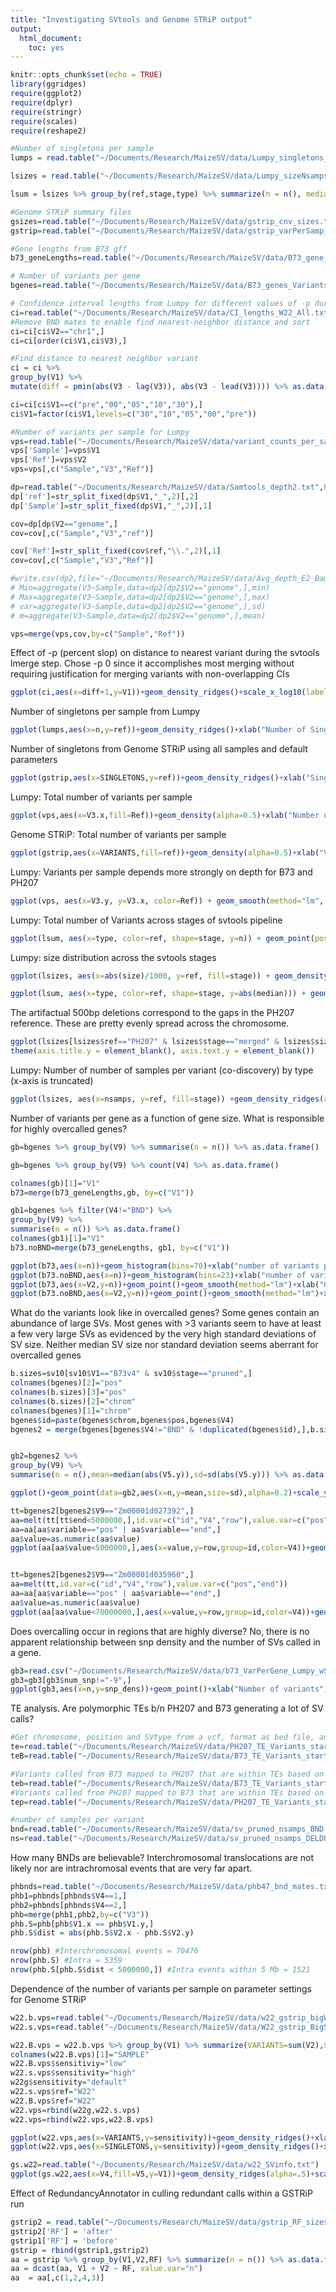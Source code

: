 ```yaml
---
title: "Investigating SVtools and Genome STRiP output"
output: 
  html_document: 
    toc: yes
---
```


```r
knitr::opts_chunk$set(echo = TRUE)
library(ggridges)
require(ggplot2)
require(dplyr)
require(stringr)
require(scales)
require(reshape2)

#Number of singletons per sample
lumps = read.table("~/Documents/Research/MaizeSV/data/Lumpy_singletons_pre-classify.txt", head = T)

lsizes = read.table("~/Documents/Research/MaizeSV/data/Lumpy_sizeNsamps_E2_p00_w300_d500.txt", head=T)

lsum = lsizes %>% group_by(ref,stage,type) %>% summarize(n = n(), median = median(size)) %>% as.data.frame()

#Genome STRiP summary files
gsizes=read.table("~/Documents/Research/MaizeSV/data/gstrip_cnv_sizes.txt")
gstrip=read.table("~/Documents/Research/MaizeSV/data/gstrip_varPerSamp_defaults.txt", head=T)

#Gene lengths from B73 gff
b73_geneLengths=read.table("~/Documents/Research/MaizeSV/data/B73_gene_lengths.txt")

# Number of variants per gene
bgenes=read.table("~/Documents/Research/MaizeSV/data/B73_genes_Variants_start2.txt")

# Confidence interval lengths from Lumpy for different values of -p during lmerge stage
ci=read.table("~/Documents/Research/MaizeSV/data/CI_lengths_W22_All.txt")
#Remove BND mates to enable find nearest-neighbor distance and sort
ci=ci[ci$V2=="chr1",]
ci=ci[order(ci$V1,ci$V3),]

#Find distance to nearest neighbor variant
ci = ci %>%
group_by(V1) %>%
mutate(diff = pmin(abs(V3 - lag(V3)), abs(V3 - lead(V3)))) %>% as.data.frame()

ci=ci[ci$V1==c("pre","00","05","10","30"),]
ci$V1=factor(ci$V1,levels=c("30","10","05","00","pre"))

#Number of variants per sample for Lumpy
vps=read.table("~/Documents/Research/MaizeSV/data/variant_counts_per_sample.txt")
vps['Sample']=vps$V1
vps['Ref']=vps$V2
vps=vps[,c("Sample","V3","Ref")]

dp=read.table("~/Documents/Research/MaizeSV/data/Samtools_depth2.txt",head=F)
dp['ref']=str_split_fixed(dp$V1,"_",2)[,2]
dp['Sample']=str_split_fixed(dp$V1,"_",2)[,1]

cov=dp[dp$V2=="genome",]
cov=cov[,c("Sample","V3","ref")]

cov['Ref']=str_split_fixed(cov$ref,"\\.",2)[,1]
cov=cov[,c("Sample","V3","Ref")]

#write.csv(dp2,file="~/Documents/Research/MaizeSV/data/Avg_depth_E2_Bams.csv",quote = F,row.names = F)
# Min=aggregate(V3~Sample,data=dp2[dp2$V2=="genome",],min)
# Max=aggregate(V3~Sample,data=dp2[dp2$V2=="genome",],max)
# var=aggregate(V3~Sample,data=dp2[dp2$V2=="genome",],sd)
# m=aggregate(V3~Sample,data=dp2[dp2$V2=="genome",],mean)

vps=merge(vps,cov,by=c("Sample","Ref"))
```

Effect of -p (percent slop) on distance to nearest variant during the svtools lmerge step.  Chose -p 0 since it accomplishes most merging without requiring justification for merging variants with non-overlapping CIs
```r
ggplot(ci,aes(x=diff+1,y=V1))+geom_density_ridges()+scale_x_log10(labels=comma)+ylab("% slop (-p)")+xlab("Distance to Nearest Variant")
```


Number of singletons per sample from Lumpy
```r
ggplot(lumps,aes(x=n,y=ref))+geom_density_ridges()+xlab("Number of Singletons per sample") + ylab("Reference Genome") + ggtitle("Lumpy - WiDiv E2")
```

Number of singletons from Genome STRiP using all samples and default parameters
```r
ggplot(gstrip,aes(x=SINGLETONS,y=ref))+geom_density_ridges()+xlab("Singletons per Sample")+ylab("Reference Genome")
```

Lumpy: Total number of variants per sample
```r
ggplot(vps,aes(x=V3.x,fill=Ref))+geom_density(alpha=0.5)+xlab("Number of variants per sample")+guides(fill=guide_legend(title="Reference"))
```

Genome STRiP: Total number of variants per sample
```r
ggplot(gstrip,aes(x=VARIANTS,fill=ref))+geom_density(alpha=0.5)+xlab("Variants per Sample")+ylab("")+guides(fill=guide_legend(title="Reference"))
```


Lumpy: Variants per sample depends more strongly on depth for B73 and PH207
```r
ggplot(vps, aes(x=V3.y, y=V3.x, color=Ref)) + geom_smooth(method="lm", fill=NA) + geom_point() + xlab("Depth") + ylab("Number of Variants")
```

Lumpy: Total number of Variants across stages of svtools pipeline
```r
ggplot(lsum, aes(x=type, color=ref, shape=stage, y=n)) + geom_point(position=position_dodge(width = 0.2)) + ylab("Total number of variants") + scale_y_log10() + xlab("") + ggtitle("Lumpy/SVtools pipeline")
```

Lumpy: size distribution across the svtools stages
```r
ggplot(lsizes, aes(x=abs(size)/1000, y=ref, fill=stage)) + geom_density_ridges(alpha=0.5, scale=0.9) + scale_x_log10(labels=comma) + facet_grid(~type) + xlab("Size (kbp)") + ylab("Reference Genome") + theme(axis.text.x = element_text(angle=45, hjust=1))

ggplot(lsum, aes(x=type, color=ref, shape=stage, y=abs(median))) + geom_point(position=position_dodge(width = 0.2)) + ylab("Median size of SVs") + scale_y_log10() + xlab("") + ggtitle("Lumpy/SVtools pipeline")
```

The artifactual 500bp deletions correspond to the gaps in the PH207 reference.  These are pretty evenly spread across the chromosome.
```r
ggplot(lsizes[lsizes$ref=="PH207" & lsizes$stage=="merged" & lsizes$size==-500 & lsizes$chrom=="chr09",], aes(x=pos/1000000, y=1)) + facet_grid(~chrom) + geom_point() + xlab("Position (Mb)") + 
theme(axis.title.y = element_blank(), axis.text.y = element_blank())
```

Lumpy: Number of number of samples per variant (co-discovery) by type (x-axis is truncated)
```r
ggplot(lsizes, aes(x=nsamps, y=ref, fill=stage)) +geom_density_ridges(alpha=0.5, scale=0.9) + facet_grid(~type) + xlab("Samples per variant") + ylab("Reference Genome")
```

Number of variants per gene as a function of gene size.  What is responsible for highly overcalled genes?  
```r

gb=bgenes %>% group_by(V9) %>% summarise(n = n()) %>% as.data.frame()

gb=bgenes %>% group_by(V9) %>% count(V4) %>% as.data.frame()

colnames(gb)[1]="V1"
b73=merge(b73_geneLengths,gb, by=c("V1"))

gb1=bgenes %>% filter(V4!="BND") %>%
group_by(V9) %>%
summarise(n = n()) %>% as.data.frame()
colnames(gb1)[1]="V1"
b73.noBND=merge(b73_geneLengths, gb1, by=c("V1"))

ggplot(b73,aes(x=n))+geom_histogram(bins=70)+xlab("number of variants per gene")+ggtitle("All variants")
ggplot(b73.noBND,aes(x=n))+geom_histogram(bins=23)+xlab("number of variants per gene")+ggtitle("No BND variants")
ggplot(b73,aes(x=V2,y=n))+geom_point()+geom_smooth(method="lm")+xlab("Gene Length")+ylab("Number of Variants")+ggtitle("B73 - Lumpy; All Variants")
ggplot(b73.noBND,aes(x=V2,y=n))+geom_point()+geom_smooth(method="lm")+xlab("Gene Length")+ylab("Number of Variants")+ggtitle("B73 - Lumpy; No BND")
```

What do the variants look like in overcalled genes?  Some genes contain an abundance of large SVs.  Most genes with >3 variants seem to have at least a few very large SVs as evidenced by the very high standard deviations of SV size.  Neither median SV size nor standard deviation seems aberrant for overcalled genes
```r
b.sizes=sv10[sv10$V1=="B73v4" & sv10$stage=="pruned",]
colnames(bgenes)[2]="pos"
colnames(b.sizes)[3]="pos"
colnames(b.sizes)[2]="chrom"
colnames(bgenes)[1]="chrom"
bgenes$id=paste(bgenes$chrom,bgenes$pos,bgenes$V4)
bgenes2 = merge(bgenes[bgenes$V4!="BND" & !duplicated(bgenes$id),],b.sizes,by=c("chrom","pos","V4"))


gb2=bgenes2 %>% 
group_by(V9) %>%
summarise(n = n(),mean=median(abs(V5.y)),sd=sd(abs(V5.y))) %>% as.data.frame()

ggplot()+geom_point(data=gb2,aes(x=n,y=mean,size=sd),alpha=0.2)+scale_y_log10() +xlab("Number of variants")+ggtitle("B73 Genes")+ylab("Median SV size")+scale_size(name="Standard Deviation")
```

```r
tt=bgenes2[bgenes2$V9=="Zm00001d027392",]
aa=melt(tt[tt$end<5000000,],id.var=c("id","V4","row"),value.var=c("pos","end"))
aa=aa[aa$variable=="pos" | aa$variable=="end",]
aa$value=as.numeric(aa$value)
ggplot(aa[aa$value<5000000,],aes(x=value,y=row,group=id,color=V4))+geom_line(size=2)+ylab("") + xlab("Position")+ggtitle("Zm00001d027392")+theme(axis.text.y=element_blank())


tt=bgenes2[bgenes2$V9=="Zm00001d035960",]
aa=melt(tt,id.var=c("id","V4","row"),value.var=c("pos","end"))
aa=aa[aa$variable=="pos" | aa$variable=="end",]
aa$value=as.numeric(aa$value)
ggplot(aa[aa$value<70000000,],aes(x=value,y=row,group=id,color=V4))+geom_line(size=2)+ylab("") + xlab("Position")+ggtitle("Zm00001d035960")+theme(axis.text.y=element_blank())
```

Does overcalling occur in regions that are highly diverse?  No, there is no apparent relationship between snp density and the number of SVs called in a gene.
```r
gb3=read.csv("~/Documents/Research/MaizeSV/data/b73_VarPerGene_Lumpy_wSNPdensity.csv")
gb3=gb3[gb3$num_snp!="-9",]
ggplot(gb3,aes(x=n,y=snp_dens))+geom_point()+xlab("Number of variants") + ylab("SNP Density (#snps/bp)")+ggtitle("Number of SVs versus SNP density for each gene ")
```



TE analysis.  Are polymorphic TEs b/n PH207 and B73 generating a lot of SV calls?
```r

#Get chromosome, position and SVtype from a vcf, format as bed file, and determine if it falls within TE boundaries inferred from B73_TE_to_PH207.txt.
te=read.table("~/Documents/Research/MaizeSV/data/PH207_TE_Variants_start.txt")
teB=read.table("~/Documents/Research/MaizeSV/data/B73_TE_Variants_start.txt")

#Variants called from B73 mapped to PH207 that are within TEs based on PH207 coordinates…compared to above.
teb=read.table("~/Documents/Research/MaizeSV/data/B73_TE_Variants_start_b73.txt")
#Variants called from PH207 mapped to B73 that are within TEs based on B73 coordinates…compared to above.
tep=read.table("~/Documents/Research/MaizeSV/data/PH207_TE_Variants_start_ph207.txt")

#number of samples per variant 
bnd=read.table("~/Documents/Research/MaizeSV/data/sv_pruned_nsamps_BND.txt")
ns=read.table("~/Documents/Research/MaizeSV/data/sv_pruned_nsamps_DELDUP.txt")
```

How many BNDs are believable? Interchromosomal translocations are not likely nor are intrachromosal events that are very far apart.
```r
phbnds=read.table("~/Documents/Research/MaizeSV/data/phb47_bnd_mates.txt")
phb1=phbnds[phbnds$V4==1,]
phb2=phbnds[phbnds$V4==2,]
phb=merge(phb1,phb2,by=c("V3"))
phb.S=phb[phb$V1.x == phb$V1.y,]
phb.S$dist = abs(phb.S$V2.x - phb.S$V2.y)

nrow(phb) #Interchromosomal events = 70476
nrow(phb.S) #Intra = 5359
nrow(phb.S[phb.S$dist < 5000000,]) #Intra events within 5 Mb = 1521
```

Dependence of the number of variants per sample on parameter settings for Genome STRiP
```r
w22.b.vps=read.table("~/Documents/Research/MaizeSV/data/w22_gstrip_bigWindows_VariantsPerSample.txt")
w22.s.vps=read.table("~/Documents/Research/MaizeSV/data/W22_gstrip_BigSamps_smallWindows_VarPerSamp.txt",head=T)

w22.B.vps = w22.b.vps %>% group_by(V1) %>% summarize(VARIANTS=sum(V2),SINGLETONS=sum(V3)) %>% as.data.frame()
colnames(w22.B.vps)[1]="SAMPLE"
w22.B.vps$sensitiviy="low"
w22.s.vps$sensitivity="high"
w22g$sensitivity="default"
w22.s.vps$ref="W22"
w22.B.vps$ref="W22"
w22.vps=rbind(w22g,w22.s.vps)
w22.vps=rbind(w22.vps,w22.B.vps)

ggplot(w22.vps,aes(x=VARIANTS,y=sensitivity))+geom_density_ridges()+xlab("Variants per sample")
ggplot(w22.vps,aes(x=SINGLETONS,y=sensitivity))+geom_density_ridges()+xlab("Singletons per sample")
```

```r
gs.w22=read.table("~/Documents/Research/MaizeSV/data/w22_SVinfo.txt")
ggplot(gs.w22,aes(x=V4,fill=V5,y=V1))+geom_density_ridges(alpha=.5)+scale_x_log10()
```

Effect of RedundancyAnnotator in culling redundant calls within a GSTRiP run
```r
gstrip2 = read.table("~/Documents/Research/MaizeSV/data/gstrip_RF_sizes.txt")
gstrip2['RF'] = 'after' 
gstrip1['RF'] = 'before'
gstrip = rbind(gstrip1,gstrip2)
aa = gstrip %>% group_by(V1,V2,RF) %>% summarize(n = n()) %>% as.data.frame()
aa = dcast(aa, V1 + V2 ~ RF, value.var="n")
aa  = aa[,c(1,2,4,3)]
```

